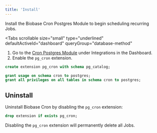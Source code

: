 ```yaml
---
title: 'Install'
---
```


Install the Biobase Cron Postgres Module to begin scheduling recurring Jobs.

<Tabs
  scrollable
  size="small"
  type="underlined"
  defaultActiveId="dashboard"
  queryGroup="database-method"
>
<TabPanel id="dashboard" label="Dashboard">

1. Go to the [Cron Postgres Module](/dashboard/project/_/integrations/cron/overview) under Integrations in the Dashboard.
2. Enable the `pg_cron` extension.

</TabPanel>
<TabPanel id="sql" label="SQL">

```sql
create extension pg_cron with schema pg_catalog;

grant usage on schema cron to postgres;
grant all privileges on all tables in schema cron to postgres;
```

</TabPanel>
</Tabs>

## Uninstall

Uninstall Biobase Cron by disabling the `pg_cron` extension:

```sql
drop extension if exists pg_cron;
```

<Admonition type="warning">

Disabling the `pg_cron` extension will permanently delete all Jobs.

</Admonition>

